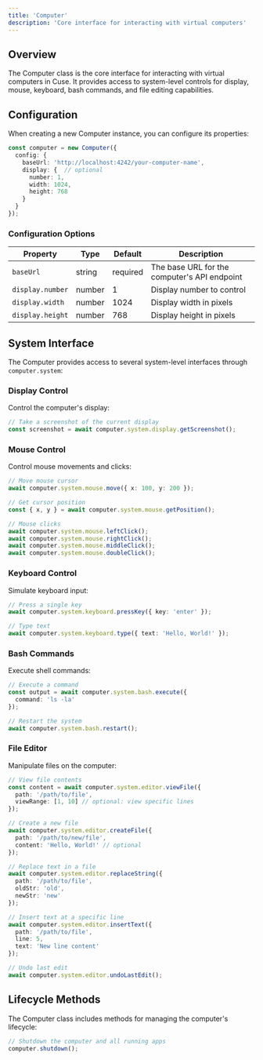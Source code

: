 ```yaml
---
title: 'Computer'
description: 'Core interface for interacting with virtual computers'
---
```


## Overview

The Computer class is the core interface for interacting with virtual computers in Cuse. It provides access to system-level controls for display, mouse, keyboard, bash commands, and file editing capabilities.

## Configuration

When creating a new Computer instance, you can configure its properties:

```typescript
const computer = new Computer({
  config: {
    baseUrl: 'http://localhost:4242/your-computer-name',
    display: {  // optional
      number: 1,
      width: 1024,
      height: 768
    }
  }
});
```

### Configuration Options

| Property | Type | Default | Description |
| --- | --- | --- | --- |
| `baseUrl` | string | required | The base URL for the computer's API endpoint |
| `display.number` | number | 1 | Display number to control |
| `display.width` | number | 1024 | Display width in pixels |
| `display.height` | number | 768 | Display height in pixels |

## System Interface

The Computer provides access to several system-level interfaces through `computer.system`:

### Display Control

Control the computer's display:

```typescript
// Take a screenshot of the current display
const screenshot = await computer.system.display.getScreenshot();
```

### Mouse Control

Control mouse movements and clicks:

```typescript
// Move mouse cursor
await computer.system.mouse.move({ x: 100, y: 200 });

// Get cursor position
const { x, y } = await computer.system.mouse.getPosition();

// Mouse clicks
await computer.system.mouse.leftClick();
await computer.system.mouse.rightClick();
await computer.system.mouse.middleClick();
await computer.system.mouse.doubleClick();
```

### Keyboard Control

Simulate keyboard input:

```typescript
// Press a single key
await computer.system.keyboard.pressKey({ key: 'enter' });

// Type text
await computer.system.keyboard.type({ text: 'Hello, World!' });
```

### Bash Commands

Execute shell commands:

```typescript
// Execute a command
const output = await computer.system.bash.execute({ 
  command: 'ls -la' 
});

// Restart the system
await computer.system.bash.restart();
```

### File Editor

Manipulate files on the computer:

```typescript
// View file contents
const content = await computer.system.editor.viewFile({
  path: '/path/to/file',
  viewRange: [1, 10] // optional: view specific lines
});

// Create a new file
await computer.system.editor.createFile({
  path: '/path/to/new/file',
  content: 'Hello, World!' // optional
});

// Replace text in a file
await computer.system.editor.replaceString({
  path: '/path/to/file',
  oldStr: 'old',
  newStr: 'new'
});

// Insert text at a specific line
await computer.system.editor.insertText({
  path: '/path/to/file',
  line: 5,
  text: 'New line content'
});

// Undo last edit
await computer.system.editor.undoLastEdit();
```

## Lifecycle Methods

The Computer class includes methods for managing the computer's lifecycle:

```typescript
// Shutdown the computer and all running apps
computer.shutdown();
```
